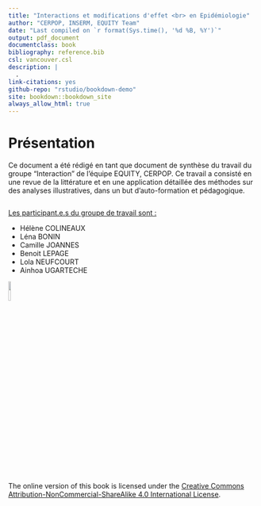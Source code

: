```yaml
--- 
title: "Interactions et modifications d'effet <br> en Epidémiologie"
author: "CERPOP, INSERM, EQUITY Team"
date: "Last compiled on `r format(Sys.time(), '%d %B, %Y')`"
output: pdf_document
documentclass: book
bibliography: reference.bib
csl: vancouver.csl
description: |
  .
link-citations: yes
github-repo: "rstudio/bookdown-demo"
site: bookdown::bookdown_site
always_allow_html: true
---
```


# Présentation

Ce document a été rédigé en tant que document de synthèse du travail du groupe "Interaction" de l'équipe EQUITY, CERPOP. 
Ce travail a consisté en une revue de la littérature et en une application détaillée des méthodes sur des analyses illustratives, dans un but d'auto-formation et pédagogique.

![](img/Image0.png){width=0%}




<ins> Les participant.e.s du groupe de travail sont : </ins>

- Hélène COLINEAUX  
- Léna BONIN
- Camille JOANNES 
- Benoit LEPAGE 
- Lola NEUFCOURT 
- Ainhoa UGARTECHE




[Licence]:https://creativecommons.org/licenses/by-nc-sa/4.0/

![](img/by-nc-sa.png){width=10%}



The online version of this book is licensed under the [Creative Commons Attribution-NonCommercial-ShareAlike 4.0 International License][Licence]. 


